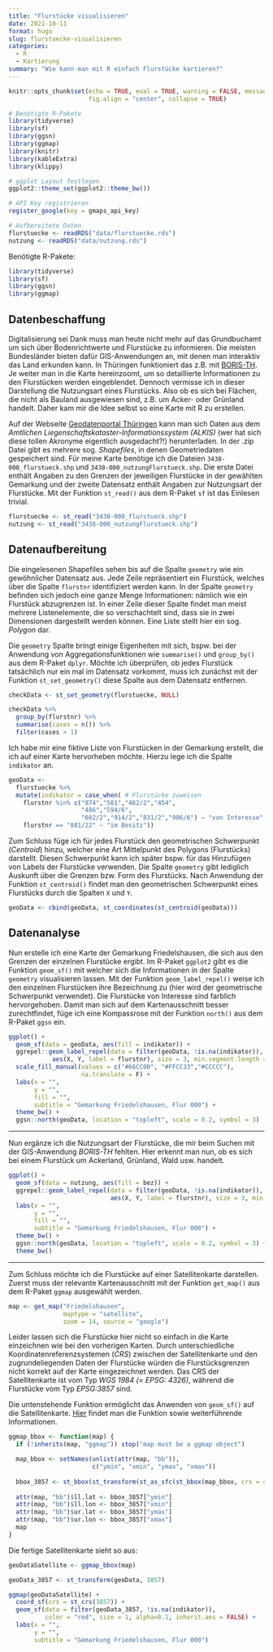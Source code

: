 ```yaml
---
title: "Flurstücke visualisieren"
date: 2021-10-11
format: hugo
slug: flurstuecke-visualisieren
categories: 
  - R
  - Kartierung
summary: "Wie kann man mit R einfach Flurstücke kartieren?"
---
```



```r
knitr::opts_chunk$set(echo = TRUE, eval = TRUE, warning = FALSE, message = FALSE,
                      fig.align = "center", collapse = TRUE)

# Benötigte R-Pakete
library(tidyverse)
library(sf)
library(ggsn)
library(ggmap)
library(knitr)
library(kableExtra)
library(klippy)

# ggplot Layout festlegen
ggplot2::theme_set(ggplot2::theme_bw())

# API Key registrieren
register_google(key = gmaps_api_key)

# Aufbereitete Daten
flurstuecke <- readRDS("data/flurstuecke.rds")
nutzung <- readRDS("data/nutzung.rds")
```

Benötigte R-Pakete:

```r
library(tidyverse)
library(sf)
library(ggsn)
library(ggmap)
```

## **Datenbeschaffung**

Digitalisierung sei Dank muss man heute nicht mehr auf das Grundbuchamt um sich über Bodenrichtwerte und Flurstücke zu informieren. Die meisten Bundesländer bieten dafür GIS-Anwendungen an, mit denen man interaktiv das Land erkunden kann. In Thüringen funktioniert das z.B. mit [BORIS-TH](https://thueringenviewer.thueringen.de/thviewer/boris.html#). Je weiter man in die Karte hereinzoomt, um so detaillierte Informationen zu den Flurstücken werden eingeblendet. Dennoch vermisse ich in dieser Darstellung die Nutzungsart eines Flurstücks. Also ob es sich bei Flächen, die nicht als Bauland ausgewiesen sind, z.B. um Acker- oder Grünland handelt. Daher kam mir die Idee selbst so eine Karte mit R zu erstellen. 

Auf der Webseite [Geodatenportal Thüringen](https://www.geoportal-th.de/de-de/Downloadbereiche/Download-Offene-Geodaten-Th%C3%BCringen/Download-ALKIS-flurweise) kann man sich Daten aus dem *Amtlichen Liegenschaftskataster-Informationssystem (ALKIS)* (wer hat sich diese tollen Akronyme eigentlich ausgedacht?!) herunterladen. In der .zip Datei gibt es mehrere sog. *Shapefiles*, in denen Geometriedaten gespeichert sind. Für meine Karte benötige ich die Dateien `3438-000_flurstueck.shp` und `3438-000_nutzungFlurstueck.shp`. Die erste Datei enthält Angaben zu den Grenzen der jeweiligen Flurstücke in der gewählten Gemarkung und der zweite Datensatz enthält Angaben zur Nutzungsart der Flurstücke. Mit der Funktion `st_read()` aus dem R-Paket `sf` ist das Einlesen trivial.

```r
flurstuecke <- st_read("3438-000_flurstueck.shp")
nutzung <- st_read("3438-000_nutzungFlurstueck.shp")
```

## **Datenaufbereitung**

Die eingelesenen Shapefiles sehen bis auf die Spalte `geometry` wie ein gewöhnlicher Datensatz aus. Jede Zeile repräsentiert ein Flurstück, welches über die Spalte `flurstnr` identifiziert werden kann. In der Spalte `geometry` befinden sich jedoch eine ganze Menge Informationen: nämlich wie ein Flurstück abzugrenzen ist. In einer Zeile dieser Spalte findet man meist mehrere Listenelemente, die so verschachtelt sind, dass sie in zwei Dimensionen dargestellt werden können. Eine Liste stellt hier ein sog. *Polygon* dar. 

Die `geometry` Spalte bringt einige Eigenheiten mit sich, bspw. bei der Anwendung von Aggregationsfunktionen wie `summarise()` und `group_by()` aus dem R-Paket `dplyr`. Möchte ich überprüfen, ob jedes Flurstück tatsächlich nur ein mal im Datensatz vorkommt, muss ich zunächst mit der Funktion `st_set_geometry()` diese Spalte aus dem Datensatz entfernen.

```r
checkData <- st_set_geometry(flurstuecke, NULL) 

checkData %>% 
  group_by(flurstnr) %>% 
  summarise(cases = n()) %>% 
  filter(cases > 1)
```

Ich habe mir eine fiktive Liste von Flurstücken in der Gemarkung erstellt, die ich auf einer Karte hervorheben möchte. Hierzu lege ich die Spalte `indikator` an.

```r
geoData <- 
  flurstuecke %>%
  mutate(indikator = case_when( # Flurstücke zuweisen
    flurstnr %in% c("874","581","462/2","454",
                    "486","594/6",
                    "602/2","914/2","831/2","906/6") ~ "von Interesse",
    flurstnr == "881/22" ~ "im Besitz")) 
```

Zum Schluss füge ich für jedes Flurstück den geometrischen Schwerpunkt (*Centroid*) hinzu, welcher eine Art Mittelpunkt des Polygons (Flurstücks) darstellt. Diesen Schwerpunkt kann ich später bspw. für das Hinzufügen von Labels der Flurstücke verwenden. Die Spalte `geometry` gibt lediglich Auskunft über die Grenzen bzw. Form des Flurstücks. Nach Anwendung der Funktion `st_centroid()` findet man den geometrischen Schwerpunkt eines Flurstücks durch die Spalten `X` und `Y`. 

```r
geoData <- cbind(geoData, st_coordinates(st_centroid(geoData))) 
```

## **Datenanalyse**

Nun erstelle ich eine Karte der Gemarkung Friedelshausen, die sich aus den Grenzen der einzelnen Flurstücke ergibt. Im R-Paket `ggplot2` gibt es die Funktion `geom_sf()` mit welcher sich die Informationen in der Spalte `geometry` visualisieren lassen. Mit der Funktion `geom_label_repel()` weise ich den einzelnen Flurstücken ihre Bezeichnung zu (hier wird der geometrische Schwerpunkt verwendet). Die Flurstücke von Interesse sind farblich hervorgehoben. Damit man sich auf dem Kartenausschnitt besser zurechtfindet, füge ich eine Kompassrose mit der Funktion `north()` aus dem R-Paket `ggsn` ein.

```r
ggplot() + 
  geom_sf(data = geoData, aes(fill = indikator)) +
  ggrepel::geom_label_repel(data = filter(geoData, !is.na(indikator)), 
            aes(X, Y, label = flurstnr), size = 3, min.segment.length = 0) +
  scale_fill_manual(values = c("#66CC00", "#FFCC33","#CCCCC"),
                    na.translate = F) +
  labs(x = "",
       y = "",
       fill = "",
       subtitle = "Gemarkung Friedelshausen, Flur 000") +
  theme_bw() +
  ggsn::north(geoData, location = "topleft", scale = 0.2, symbol = 3)
```

***

Nun ergänze ich die Nutzungsart der Flurstücke, die mir beim Suchen mit der GIS-Anwendung *BORIS-TH* fehlten. Hier erkennt man nun, ob es sich bei einem Flurstück um Ackerland, Grünland, Wald usw. handelt.

```r
ggplot() + 
  geom_sf(data = nutzung, aes(fill = bez)) +
  ggrepel::geom_label_repel(data = filter(geoData, !is.na(indikator)), 
                            aes(X, Y, label = flurstnr), size = 3, min.segment.length = 0) +
  labs(x = "",
       y = "",
       fill = "",
       subtitle = "Gemarkung Friedelshausen, Flur 000") +
  theme_bw() +
  ggsn::north(geoData, location = "topleft", scale = 0.2, symbol = 3) +
  theme_bw()
```

***

Zum Schluss möchte ich die Flurstücke auf einer Satellitenkarte darstellen. Zuerst muss der relevante Kartenausschnitt mit der Funktion `get_map()` aus dem R-Paket `ggmap` ausgewählt werden.

```r
map <- get_map("Friedelshausen", 
               maptype = "satellite", 
               zoom = 14, source = "google")
```

Leider lassen sich die Flurstücke hier nicht so einfach in die Karte einzeichnen wie bei den vorherigen Karten. Durch unterschiedliche Koordinatenreferenzsystemen (*CRS*) zwischen der Satellitenkarte und den zugrundeliegenden Daten der Flurstücke würden die Flurstücksgrenzen nicht korrekt auf der Karte eingezeichnet werden. Das CRS der Satellitenkarte ist vom Typ *WGS 1984 (= EPSG: 4326)*, während die Flurstücke vom Typ *EPSG:3857* sind.

Die untenstehende Funktion ermöglicht das Anwenden von `geom_sf()` auf die Satellitenkarte. [Hier](https://stackoverflow.com/questions/47749078/how-to-put-a-geom-sf-produced-map-on-top-of-a-ggmap-produced-raster) findet man die Funktion sowie weiterführende Informationen.

```r
ggmap_bbox <- function(map) {
  if (!inherits(map, "ggmap")) stop("map must be a ggmap object")

  map_bbox <- setNames(unlist(attr(map, "bb")), 
                       c("ymin", "xmin", "ymax", "xmax"))
  
  bbox_3857 <- st_bbox(st_transform(st_as_sfc(st_bbox(map_bbox, crs = 4326)), 3857))
  
  attr(map, "bb")$ll.lat <- bbox_3857["ymin"]
  attr(map, "bb")$ll.lon <- bbox_3857["xmin"]
  attr(map, "bb")$ur.lat <- bbox_3857["ymax"]
  attr(map, "bb")$ur.lon <- bbox_3857["xmax"]
  map
}
```

Die fertige Satellitenkarte sieht so aus:

```r
geoDataSatellite <- ggmap_bbox(map)

geoData_3857 <- st_transform(geoData, 3857)

ggmap(geoDataSatellite) + 
  coord_sf(crs = st_crs(3857)) +
  geom_sf(data = filter(geoData_3857, !is.na(indikator)), 
          color = "red", size = 1, alpha=0.1, inherit.aes = FALSE) +
  labs(x = "",
       y = "",
       subtitle = "Gemarkung Friedelshausen, Flur 000")
```

